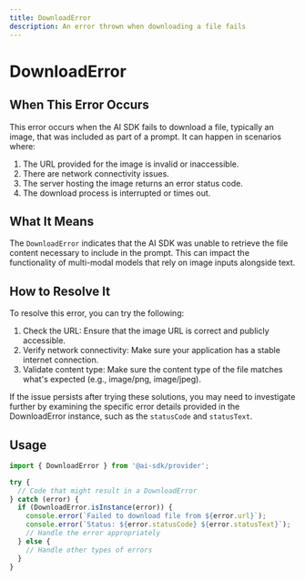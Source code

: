 ```yaml
---
title: DownloadError
description: An error thrown when downloading a file fails
---
```


# DownloadError

## When This Error Occurs

This error occurs when the AI SDK fails to download a file, typically an image, that was included as part of a prompt. It can happen in scenarios where:

1. The URL provided for the image is invalid or inaccessible.
2. There are network connectivity issues.
3. The server hosting the image returns an error status code.
4. The download process is interrupted or times out.

## What It Means

The `DownloadError` indicates that the AI SDK was unable to retrieve the file content necessary to include in the prompt. This can impact the functionality of multi-modal models that rely on image inputs alongside text.

## How to Resolve It

To resolve this error, you can try the following:

1. Check the URL: Ensure that the image URL is correct and publicly accessible.
2. Verify network connectivity: Make sure your application has a stable internet connection.
3. Validate content type: Make sure the content type of the file matches what's expected (e.g., image/png, image/jpeg).

If the issue persists after trying these solutions, you may need to investigate further by examining the specific error details provided in the DownloadError instance, such as the `statusCode` and `statusText`.

## Usage

```typescript
import { DownloadError } from '@ai-sdk/provider';

try {
  // Code that might result in a DownloadError
} catch (error) {
  if (DownloadError.isInstance(error)) {
    console.error(`Failed to download file from ${error.url}`);
    console.error(`Status: ${error.statusCode} ${error.statusText}`);
    // Handle the error appropriately
  } else {
    // Handle other types of errors
  }
}
```
